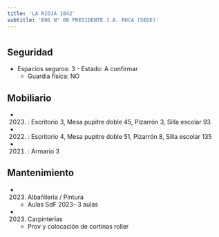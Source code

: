 ```yaml
---
title: 'LA RIOJA 1042'
subtitle: 'ENS N° 08 PRESIDENTE J.A. ROCA (SEDE)'
---
```


#


## Seguridad

*  Espacios seguros: 3 - Estado: A confirmar 
    + Guardia física: NO





## Mobiliario

*  (2023) : Escritorio 3, Mesa pupitre doble 45, Pizarrón 3, Silla escolar 93 

*  (2022) : Escritorio 4, Mesa pupitre doble 51, Pizarrón 8, Silla escolar 135 

*  (2021) : Armario 3 





## Mantenimiento

*  (2023) Albañileria / Pintura 
    + Aulas SdF 2023- 3 aulas

*  (2023) Carpinterías 
    + Prov y colocación de cortinas roller



